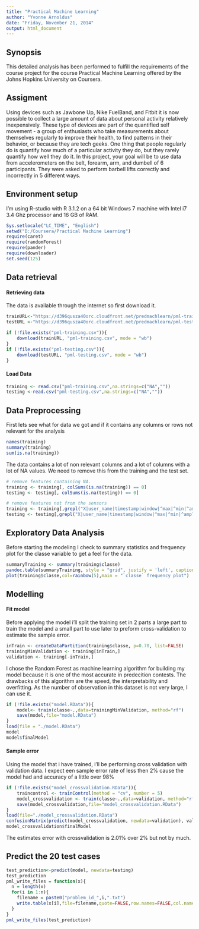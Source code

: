 ```yaml
---
title: "Practical Machine Learning"
author: "Yvonne Arnoldus"
date: "Friday, November 21, 2014"
output: html_document
---
```


## Synopsis

This detailed analysis has been performed to fulfill the requirements of the course project for the course Practical Machine Learning offered by the Johns Hopkins University on Coursera.

## Assigment

Using devices such as Jawbone Up, Nike FuelBand, and Fitbit it is now possible to collect a large amount of data about personal activity relatively inexpensively. These type of devices are part of the quantified self movement - a group of enthusiasts who take measurements about themselves regularly to improve their health, to find patterns in their behavior, or because they are tech geeks. One thing that people regularly do is quantify how much of a particular activity they do, but they rarely quantify how well they do it. In this project, your goal will be to use data from accelerometers on the belt, forearm, arm, and dumbell of 6 participants. They were asked to perform barbell lifts correctly and incorrectly in 5 different ways. 


## Environment setup

I'm using R-studio with R 3.1.2 on a 64 bit Windows 7 machine with Intel i7 3.4 Ghz processor and 16 GB of RAM.

```r
Sys.setlocale("LC_TIME", "English")
setwd("D:/Coursera/Practical Machine Learning")
require(caret)
require(randomForest)
require(pander)
require(downloader)
set.seed(125)
```

## Data retrieval

#### Retrieving data

The data is available through the internet so first download it.
```r
trainURL<-"https://d396qusza40orc.cloudfront.net/predmachlearn/pml-training.csv"
testURL <-"https://d396qusza40orc.cloudfront.net/predmachlearn/pml-testing.csv"

if (!file.exists("pml-training.csv")){
    download(trainURL, "pml-training.csv", mode = "wb")
}
if (!file.exists("pml-testing.csv")){
    download(testURL, "pml-testing.csv", mode = "wb")
}
```

#### Load Data

```r
training <- read.csv("pml-training.csv",na.strings=c("NA",""))
testing <-read.csv("pml-testing.csv",na.strings=c("NA",""))
```


## Data Preprocessing

First lets see what for data we got and if it contains any columns or rows not relevant for the analysis

```r
names(training)
summary(training)
sum(is.na(training))
```

The data contains a lot of non relevant columns and a lot of columns with a lot of NA values. We need to remove this from the training and the test set.

```r
# remove features containing NA.
training <- training[, colSums(is.na(training)) == 0]
testing <- testing[, colSums(is.na(testing)) == 0]

# remove features not from the sensors
training <- training[,grepl("X|user_name|timestamp|window|^max|^min|^ampl|^var|^avg|^stdd|^ske|^kurt", colnames(training))==F]
testing <- testing[,grepl("X|user_name|timestamp|window|^max|^min|^ampl|^var|^avg|^stdd|^ske|^kurt", colnames(testing))==F]
```

## Exploratory Data Analysis

Before starting the modeling I check to summary statistics and frequency plot for the classe variable to get a feel for the data.

```r
summaryTraining <- summary(training$classe)
pandoc.table(summaryTraining, style = "grid", justify = 'left', caption = '`classe` frequencies')
plot(training$classe,col=rainbow(5),main = "`classe` frequency plot")
```

## Modelling


#### Fit model

Before applying the model i'll split the training set in 2 parts a large part to train the model and a small part to use later to preform cross-validation to estimate the sample error.

```r
inTrain <- createDataPartition(training$classe, p=0.70, list=FALSE)
trainingMinValidation <- training[inTrain,]
validation <- training[-inTrain,]
```

I chose the Random Forest as machine learning algorithm for building my model because it is one of the most accurate in predecition contests. The drawbacks of this algorithm are the speed, the interpretability and overfitting. As the number of observation in this dataset is not very large, I can use it.

```r
if (!file.exists("model.RData")){
    model<- train(classe~.,data=trainingMinValidation, method="rf")
    save(model,file="model.RData")
}
load(file = "./model.RData")
model
model$finalModel
```


#### Sample error

Using the model that i have trained, i'll be performing cross validation with validation data. I expect een sample error rate of less then 2% cause the model had and accuracy of a little over 98%

```r
if (!file.exists("model_crossvalidation.RData")){
    traincontrol <- trainControl(method = "cv", number = 5)
    model_crossvalidation <- train(classe~.,data=validation, method="rf",trControl=traincontrol)
    save(model_crossvalidation,file="model_crossvalidation.RData")
}
load(file="./model_crossvalidation.RData")
confusionMatrix(predict(model_crossvalidation, newdata=validation), validation$classe)
model_crossvalidation$finalModel
```

The estimates error with crossvalidation is 2.01% over 2% but not by much.

## Predict the 20 test cases

```r
test_prediction<-predict(model, newdata=testing)
test_prediction
pml_write_files = function(x){
  n = length(x)
  for(i in 1:n){
    filename = paste0("problem_id_",i,".txt")
    write.table(x[i],file=filename,quote=FALSE,row.names=FALSE,col.names=FALSE)
  }
}
pml_write_files(test_prediction)
```